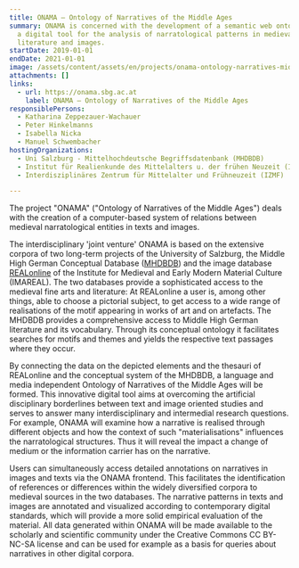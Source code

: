 ```yaml
---
title: ONAMA – Ontology of Narratives of the Middle Ages
summary: ONAMA is concerned with the development of a semantic web ontology as
  a digital tool for the analysis of narratological patterns in medieval
  literature and images.
startDate: 2019-01-01
endDate: 2021-01-01
image: /assets/content/assets/en/projects/onama-ontology-narratives-middle-ages/onama_logo.png
attachments: []
links:
  - url: https://onama.sbg.ac.at
    label: ONAMA – Ontology of Narratives of the Middle Ages
responsiblePersons:
  - Katharina Zeppezauer-Wachauer
  - Peter Hinkelmanns
  - Isabella Nicka
  - Manuel Schwembacher
hostingOrganizations:
  - Uni Salzburg - Mittelhochdeutsche Begriffsdatenbank (MHDBDB)
  - Institut für Realienkunde des Mittelalters u. der frühen Neuzeit (IMAREAL)
  - Interdisziplinäres Zentrum für Mittelalter und Frühneuzeit (IZMF)

---
```

The project "ONAMA" ("Ontology of Narratives of the Middle Ages") deals with the creation of a computer-based system of relations between medieval narratological entities in texts and images.

The interdisciplinary 'joint venture' ONAMA is based on the extensive corpora of two long-term projects of the University of Salzburg, the Middle High German Conceptual Database ([MHDBDB](http://mhdbdb.sbg.ac.at/)) and the image database [REALonline](https://realonline.imareal.sbg.ac.at/) of the Institute for Medieval and Early Modern Material Culture (IMAREAL). The two databases provide a sophisticated access to the medieval fine arts and literature: At REALonline a user is, among other things, able to choose a pictorial subject, to get access to a wide range of realisations of the motif appearing in works of art and on artefacts. The MHDBDB provides a comprehensive access to Middle High German literature and its vocabulary. Through its conceptual ontology it facilitates searches for motifs and themes and yields the respective text passages where they occur.

By connecting the data on the depicted elements and the thesauri of REALonline and the conceptual system of the MHDBDB, a language and media independent Ontology of Narratives of the Middle Ages will be formed. This innovative digital tool aims at overcoming the artificial disciplinary borderlines between text and image oriented studies and serves to answer many interdisciplinary and intermedial research questions. For example, ONAMA will examine how a narrative is realised through different objects and how the context of such "materialisations" influences the narratological structures. Thus it will reveal the impact a change of medium or the information carrier has on the narrative.

Users can simultaneously access detailed annotations on narratives in images and texts via the ONAMA frontend. This facilitates the identification of references or differences within the widely diversified corpora to medieval sources in the two databases. The narrative patterns in texts and images are annotated and visualized according to contemporary digital standards, which will provide a more solid empirical evaluation of the material. All data generated within ONAMA will be made available to the scholarly and scientific community under the Creative Commons CC BY-NC-SA license and can be used for example as a basis for queries about narratives in other digital corpora.
